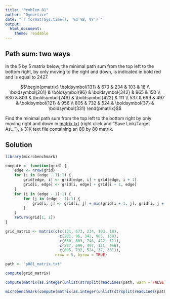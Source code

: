 ```yaml
---
title: "Problem 81"
author: "Dynortice"
date: "`r format(Sys.time(), '%d %B, %Y')`"
output:
  html_document:
    theme: readable
---
```

## Path sum: two ways

In the $5$ by $5$ matrix below, the minimal path sum from the top left to the bottom right, by only moving to the right and down, is indicated in bold red and is equal to $2427$.

$$\begin{pmatrix} \boldsymbol{131} & 673 & 234 & 103 & 18 \\ \boldsymbol{201} & \boldsymbol{96} & \boldsymbol{342} & 965 & 150 \\ 630 & 803 & \boldsymbol{746} & \boldsymbol{422} & 111 \\ 537 & 699 & 497 & \boldsymbol{121} & 956 \\ 805 & 732 & 524 & \boldsymbol{37} & \boldsymbol{331} \end{pmatrix}$$

Find the minimal path sum from the top left to the bottom right by only moving right and down in [matrix.txt](https://projecteuler.net/project/resources/p081_matrix.txt) (right click and "Save Link/Target As..."), a 31K text file containing an $80$ by $80$ matrix.

## Solution
```r
library(microbenchmark)
```

```r
compute <- function(grid) {
    edge <- nrow(grid)
    for (i in (edge - 1):1) {
        grid[edge, i] <- grid[edge, i] + grid[edge, i + 1]
        grid[i, edge] <- grid[i, edge] + grid[i + 1, edge]
    }
    for (i in (edge - 1):1) {
        for (j in (edge - 1):1) {
            grid[i, j] <- grid[i, j] + min(grid[i + 1, j], grid[i, j + 1])
        }
    }
    return(grid[1, 1])
}
```
```r
grid_matrix <- matrix(c(c(131, 673, 234, 103, 18),
                        c(201, 96, 342, 965, 150),
                        c(630, 803, 746, 422, 111),
                        c(537, 699, 497, 121, 956),
                        c(805, 732, 524, 37, 331)),
                      nrow = 5, byrow = TRUE)

path <- "p081_matrix.txt"
```

```r
compute(grid_matrix)
```
```r
compute(matrix(as.integer(unlist(strsplit(readLines(path, warn = FALSE), ","))), nrow = 80, byrow = TRUE))
```

```r
microbenchmark(compute(matrix(as.integer(unlist(strsplit(readLines(path, warn = FALSE), ","))), nrow = 80, byrow = TRUE)))
```